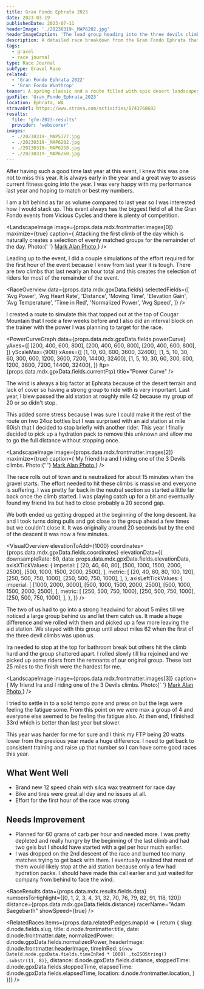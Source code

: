 ```yaml
---
title: Gran Fondo Ephrata 2023
date: 2023-03-19
publishedDate: 2023-07-11
headerImage: './20230319-_MAP6202.jpg'
headerImageCaption: 'The lead group heading into the three devils climbs. Photo: Mark Alan Photo'
description: A detailed race breakdown from the Gran Fondo Ephrata that took place on March 19, 2023.  The race went well and I ended up doing better than the previous year.
tags:
  - gravel
  - race journal
type: Race Journal
subType: Gravel Race
related:
  - 'Gran Fondo Ephrata 2022'
  - 'Gran Fondo Winthrop'
teaser: A spring classic and a route filled with epic desert landscapes.
gpxFile: 'Gran_Fondo_Ephrata_2023'
location: Ephrata, WA
stravaUrl: https://www.strava.com/activities/8743768692
results:
  file: 'gfe-2023-results'
  provider: 'webscorer'
images:
  - ./20230319-_MAP5777.jpg
  - ./20230319-_MAP6202.jpg
  - ./20230319-_MAP6258.jpg
  - ./20230319-_MAP6260.jpg
---
```


After having such a good time last year at this event, I knew this was one not to miss this year. It is always early in the year and a great way to assess current fitness going into the year. I was very happy with my performance last year and hoping to match or best my numbers.

I am a bit behind as far as volume compared to last year so I was interested how I would stack up. This event always has the biggest field of all the Gran Fondo events from Vicious Cycles and there is plenty of competition.

<LandscapeImage
  image={props.data.mdx.frontmatter.images[0]}
  maximize={true}
  caption={
    <Text>
      Attacking the first climb of the day which is naturally creates a
      selection of evenly matched groups for the remainder of the day. Photo:{' '}
      <a href="https://www.markalanphoto.co/Fondos/Ephrata-Gran-Fondo-2023/Grande/i-Qdm3rBC/buy">
        Mark Alan Photo
      </a>
    </Text>
  }
/>

Leading up to the event, I did a couple simulations of the effort required for the first hour of the event because I knew from last year it is tough. There are two climbs that last nearly an hour total and this creates the selection of riders for most of the remainder of the event.

<RaceOverview
  data={props.data.mdx.gpxData.fields}
  selectedFields={[
    'Avg Power',
    'Avg Heart Rate',
    'Distance',
    'Moving Time',
    'Elevation Gain',
    'Avg Temperature',
    'Time in Red',
    'Normalized Power',
    'Avg Speed',
  ]}
/>
<StravaLink stravaUrl={props.data.mdx.frontmatter.stravaUrl} />

I created a route to simulate this that topped out at the top of Cougar Mountain that I rode a few weeks before and I also did an interval block on the trainer with the power I was planning to target for the race.

<PowerCurveGraph
  data={props.data.mdx.gpxData.fields.powerCurve}
  yAxes={[
    [200, 400, 600, 800],
    [200, 400, 600, 800],
    [200, 400, 600, 800],
  ]}
  yScaleMax={900}
  xAxes={[
    [1, 10, 60, 600, 3600, 32400],
    [1, 5, 10, 30, 60, 300, 600, 1200, 3600, 7200, 14400, 32400],
    [1, 5, 10, 30, 60, 300, 600, 1200, 3600, 7200, 14400, 32400],
  ]}
  ftp={props.data.mdx.gpxData.fields.currentFtp}
  title="Power Curve"
/>

The wind is always a big factor at Ephrata because of the desert terrain and lack of cover so having a strong group to ride with is very important. Last year, I blew passed the aid station at roughly mile 42 because my group of 20 or so didn't stop.

This added some stress because I was sure I could make it the rest of the route on two 24oz bottles but I was surprised with an aid station at mile 60ish that I decided to stop briefly with another rider. This year I finally decided to pick up a hydration pack to remove this unknown and allow me to go the full distance without stopping once.

<LandscapeImage
  image={props.data.mdx.frontmatter.images[2]}
  maximize={true}
  caption={
    <Text>
      My friend Ira and I riding one of the 3 Devils climbs. Photo:{' '}
      <a href="https://www.markalanphoto.co/Fondos/Ephrata-Gran-Fondo-2023/Grande/i-Qdm3rBC/buy">
        Mark Alan Photo
      </a>
    </Text>
  }
/>

The race rolls out of town and is neutralized for about 15 minutes when the gravel starts. The effort needed to hit these climbs is massive and everyone is suffering. I was pretty far back in the neutral section so started a little far back once the climb started. I was playing catch up for a bit and eventually found my friend Ira but had to close probably a 20 second gap.

We both ended up getting dropped at the beginning of the long descent. Ira and I took turns doing pulls and got close to the group ahead a few times but we couldn't close it. It was originally around 20 seconds but by the end of the descent it was now a few minutes.

<VisualOverview
  elevationToAdd={1000}
  coordinates={props.data.mdx.gpxData.fields.coordinates}
  elevationData={{
    downsampleRate: 60,
    data: props.data.mdx.gpxData.fields.elevationData,
    axisXTickValues: {
      imperial: [
        [20, 40, 60, 80],
        [500, 1000, 1500, 2000, 2500],
        [500, 1000, 1500, 2000, 2500],
      ],
      metric: [
        [20, 40, 60, 80, 100, 120],
        [250, 500, 750, 1000],
        [250, 500, 750, 1000],
      ],
    },
    axisLeftTickValues: {
      imperial: [
        [1000, 2000, 3000],
        [500, 1000, 1500, 2000, 2500],
        [500, 1000, 1500, 2000, 2500],
      ],
      metric: [
        [250, 500, 750, 1000],
        [250, 500, 750, 1000],
        [250, 500, 750, 1000],
      ],
    },
  }}
/>

The two of us had to go into a strong headwind for about 5 miles till we noticed a large group behind us and let them catch us. It made a huge difference and we rolled with them and picked up a few more leaving the aid station. We stayed with this group until about miles 62 when the first of the three devil climbs was upon us.

Ira needed to stop at the top for bathroom break but others hit the climb hard and the group shattered apart. I rolled slowly till Ira rejoined and we picked up some riders from the remnants of our original group. These last 25 miles to the finish were the hardest for me.

<LandscapeImage
  image={props.data.mdx.frontmatter.images[3]}
  caption={
    <Text>
      My friend Ira and I riding one of the 3 Devils climbs. Photo:{' '}
      <a href="https://www.markalanphoto.co/Fondos/Ephrata-Gran-Fondo-2023/Grande/i-Qdm3rBC/buy">
        Mark Alan Photo
      </a>
    </Text>
  }
/>

I tried to settle in to a solid tempo zone and press on but the legs were feeling the fatigue some. From this point on we were max a group of 4 and everyone else seemed to be feeling the fatigue also. At then end, I finished 33rd which is better than last year but slower.

<MatchesBurned data={props.data.mdx.gpxData.fields.matchesBurned} />

This year was harder for me for sure and I think my FTP being 20 watts lower from the previous year made a huge difference. I need to get back to consistent training and raise up that number so I can have some good races this year.

<PowerBreakdown
  powerZoneBuckets={props.data.mdx.gpxData.fields.powerZoneBuckets}
  powerZones={props.data.mdx.gpxData.fields.powerZones}
/>

## What Went Well

- Brand new 12 speed chain with silca wax treatment for race day
- Bike and tires were great all day and no issues at all.
- Effort for the first hour of the race was strong

## Needs Improvement

- Planned for 60 grams of carb per hour and needed more. I was pretty depleted and really hungry by the beginning of the last climb and had two gels but I should have started with a gel per hour much earlier.
- I was dropped on the 2nd descent of the race and burned too many matches trying to get back with them. I eventually realized that most of them would likely stop at the aid station because only a few had hydration packs. I should have made this call earlier and just waited for company from behind to face the wind.

<RaceResults
  data={props.data.mdx.results.fields.data}
  numbersToHighlight={[0, 1, 2, 3, 4, 31, 32, 70, 76, 79, 82, 91, 118, 120]}
  distance={props.data.mdx.gpxData.fields.distance}
  racerName="Adam Saegebarth"
  showSpeed={true}
/>

<RelatedRaces
  items={props.data.relatedP.edges.map(d => {
    return {
      slug: d.node.fields.slug,
      title: d.node.frontmatter.title,
      date: d.node.frontmatter.date,
      normalizedPower: d.node.gpxData.fields.normalizedPower,
      headerImage: d.node.frontmatter.headerImage,
      timeInRed: `${new Date(d.node.gpxData.fields.timeInRed * 1000)
        .toISOString()
        .substr(11, 8)}`,
      distance: d.node.gpxData.fields.distance,
      stoppedTime: d.node.gpxData.fields.stoppedTime,
      elapsedTime: d.node.gpxData.fields.elapsedTime,
      location: d.node.frontmatter.location,
    }
  })}
/>
